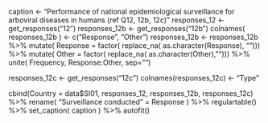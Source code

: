 
caption <- "Performance of national epidemiological surveillance for arboviral diseases in humans (ref Q12, 12b, 12c)"
responses_12 <- get_responses("12") 
responses_12b <- get_responses("12b")
colnames( responses_12b ) <- c("Response", "Other")
responses_12b <- responses_12b %>%
  mutate( Response = factor( replace_na( as.character(Response), ""))) %>%
  mutate( Other = factor( replace_na( as.character(Other), ""))) %>%
  unite( Frequency, Response:Other, sep="") 

responses_12c <- get_responses("12c")
colnames(responses_12c) <- "Type"

cbind(Country = data$SI01, responses_12, responses_12b, responses_12c) %>% 
  rename( "Surveillance conducted" = Response ) %>% 
  regulartable() %>% 
  set_caption( caption ) %>% autofit()

 

